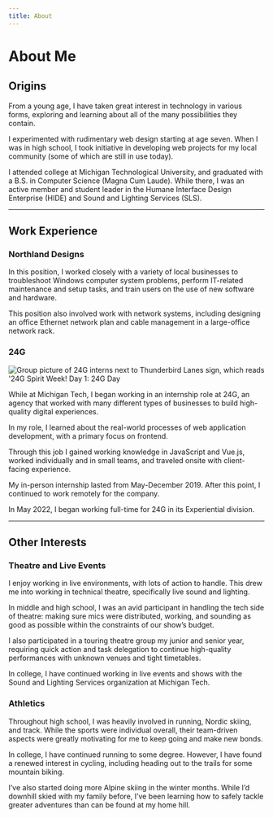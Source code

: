 ```yaml
---
title: About
---
```


# About Me

## Origins

From a young age, I have taken great interest in technology in various
forms, exploring and learning about all of the many possibilities they
contain.

I experimented with rudimentary web design starting at age seven. When I
was in high school, I took initiative in developing web projects for my
local community (some of which are still in use today).

I attended college at Michigan Technological University, and graduated
with a B.S. in Computer Science (Magna Cum Laude). While there, I was an
active member and student leader in the Humane Interface Design
Enterprise (HIDE) and Sound and Lighting Services (SLS).

---

## Work Experience

### Northland Designs

In this position, I worked closely with a variety of local businesses to
troubleshoot Windows computer system problems, perform IT-related
maintenance and setup tasks, and train users on the use of new software
and hardware.

This position also involved work with network systems, including designing
an office Ethernet network plan and cable management in a large-office
network rack.

### 24G

<img
  src="../assets/24g-internship.jpg"
  alt="Group picture of 24G interns next to Thunderbird Lanes sign, which reads '24G Spirit Week! Day 1: 24G Day"
  class="md-img"
/>

While at Michigan Tech, I began working in an internship role at 24G,
an agency that worked with many different types of businesses to build
high-quality digital experiences.

In my role, I learned about the real-world processes of web
application development, with a primary focus on frontend.

Through this job I gained working knowledge in JavaScript and Vue.js,
worked individually and in small teams, and traveled onsite with
client-facing experience.

My in-person internship lasted from May-December 2019. After this
point, I continued to work remotely for the company.

In May 2022, I began working full-time for 24G in its Experiential
division.

---

## Other Interests

### Theatre and Live Events

I enjoy working in live environments, with lots of action to handle.
This drew me into working in technical theatre, specifically live sound
and lighting.

In middle and high school, I was an avid participant in handling the tech
side of theatre: making sure mics were distributed, working, and sounding
as good as possible within the constraints of our show’s budget.

I also participated in a touring theatre group my junior and senior year,
requiring quick action and task delegation to continue high-quality
performances with unknown venues and tight timetables.

In college, I have continued working in live events and shows with the
Sound and Lighting Services organization at Michigan Tech.

### Athletics

Throughout high school, I was heavily involved in running, Nordic skiing,
and track. While the sports were individual overall, their team-driven
aspects were greatly motivating for me to keep going and make new bonds.

In college, I have continued running to some degree. However, I have found
a renewed interest in cycling, including heading out to the trails for
some mountain biking.

I’ve also started doing more Alpine skiing in the winter months. While I’d
downhill skied with my family before, I’ve been learning how to safely
tackle greater adventures than can be found at my home hill.
